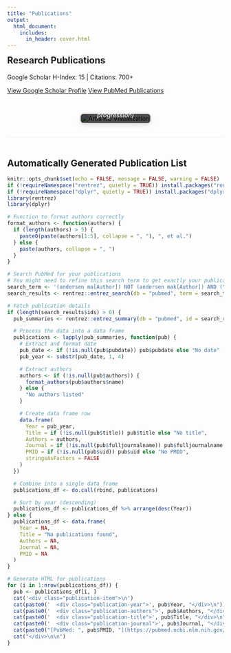 ```yaml
---
title: "Publications"
output:
  html_document:
    includes:
      in_header: cover.html
---
```



```{=html}
<div class="publication-header">
  <div class="pub-header-content">
    <h2>Research Publications</h2>
    <p>Google Scholar H-Index: 15 | Citations: 700+</p>
    <p>
      <a href="https://scholar.google.dk/citations?hl=da&user=Bu8uQCAAAAAJ" target="_blank" class="btn btn-primary"><i class="fa fa-google"></i> View Google Scholar Profile</a>
      <a href="https://pubmed.ncbi.nlm.nih.gov/?term=andersen+ma&sort=date" target="_blank" class="btn btn-primary"><i class="fa fa-book"></i> View PubMed Publications</a>
    </p>
  </div>
  <div class="featured-research">
    <div class="featured-image">
      <img src="images/artisku.jpg" alt="Artis KU Visualization">
      <div class="image-caption">Finding a Needle in a Haystack (CLL progression)</div>
    </div>
  </div>
</div>
```
##
## Automatically Generated Publication List

```r
knitr::opts_chunk$set(echo = FALSE, message = FALSE, warning = FALSE)
if (!requireNamespace("rentrez", quietly = TRUE)) install.packages("rentrez")
if (!requireNamespace("dplyr", quietly = TRUE)) install.packages("dplyr")
library(rentrez)
library(dplyr)

# Function to format authors correctly
format_authors <- function(authors) {
  if (length(authors) > 5) {
    paste0(paste(authors[1:5], collapse = ", "), ", et al.")
  } else {
    paste(authors, collapse = ", ")
  }
}

# Search PubMed for your publications
# You might need to refine this search term to get exactly your publications
search_term <- '(andersen ma[Author]) NOT (andersen mak[Author]) AND ("2015"[Date - Publication] : "3000"[Date - Publication])'
search_results <- rentrez::entrez_search(db = "pubmed", term = search_term, retmax = 100)

# Fetch publication details
if (length(search_results$ids) > 0) {
  pub_summaries <- rentrez::entrez_summary(db = "pubmed", id = search_results$ids)

  # Process the data into a data frame
  publications <- lapply(pub_summaries, function(pub) {
    # Extract and format date
    pub_date <- if (!is.null(pub$pubdate)) pub$pubdate else "No date"
    pub_year <- substr(pub_date, 1, 4)

    # Extract authors
    authors <- if (!is.null(pub$authors)) {
      format_authors(pub$authors$name)
    } else {
      "No authors listed"
    }

    # Create data frame row
    data.frame(
      Year = pub_year,
      Title = if (!is.null(pub$title)) pub$title else "No title",
      Authors = authors,
      Journal = if (!is.null(pub$fulljournalname)) pub$fulljournalname else if (!is.null(pub$source)) pub$source else "No journal",
      PMID = if (!is.null(pub$uid)) pub$uid else "No PMID",
      stringsAsFactors = FALSE
    )
  })

  # Combine into a single data frame
  publications_df <- do.call(rbind, publications)

  # Sort by year (descending)
  publications_df <- publications_df %>% arrange(desc(Year))
} else {
  publications_df <- data.frame(
    Year = NA,
    Title = "No publications found",
    Authors = NA,
    Journal = NA,
    PMID = NA
  )
}
```

```r
# Generate HTML for publications
for (i in 1:nrow(publications_df)) {
  pub <- publications_df[i, ]
  cat('<div class="publication-item">\n')
  cat(paste0('  <div class="publication-year">', pub$Year, "</div>\n"))
  cat(paste0('  <div class="publication-authors">', pub$Authors, "</div>\n"))
  cat(paste0('  <div class="publication-title">', pub$Title, "</div>\n"))
  cat(paste0('  <div class="publication-journal">', pub$Journal, "</div>\n"))
  cat(paste0("[PubMed: ", pub$PMID, "](https://pubmed.ncbi.nlm.nih.gov/", pub$PMID, "/)  \n"))
  cat("</div>\n\n")
}
```



```{=html}
<style>
/* Header styling with integrated image */
.publication-header {
  display: flex;
  flex-wrap: wrap;
  align-items: center;
  justify-content: space-between;
  margin-bottom: 3rem;
  padding-bottom: 2rem;
  border-bottom: 1px solid #eee;
  gap: 2rem;
}

.pub-header-content {
  flex: 1;
  min-width: 300px;
}

.pub-header-content h2 {
  margin-top: 0;
}

.featured-research {
  flex: 1;
  min-width: 300px;
  display: flex;
  justify-content: center;
}

.featured-image {
  position: relative;
  max-width: 100%;
  transition: transform 0.3s ease;
  border-radius: 6px;
  overflow: hidden;
  box-shadow: 0 4px 12px rgba(0,0,0,0.15);
}

.featured-image:hover {
  transform: translateY(-5px);
  box-shadow: 0 8px 20px rgba(0,0,0,0.2);
}

.featured-image img {
  width: 100%;
  height: auto;
  display: block;
  border-radius: 6px;
}

.image-caption {
  position: absolute;
  bottom: 0;
  left: 0;
  right: 0;
  background: rgba(0,0,0,0.7);
  color: white;
  padding: 10px 15px;
  font-style: italic;
  font-size: 0.9rem;
  text-align: center;
}

/* Publication list styling */
.publication-item {
  padding: 1.5rem;
  margin-bottom: 1.5rem;
  border-left: 4px solid #3498db;
  background-color: #f8f9fa;
  border-radius: 0 4px 4px 0;
  transition: transform 0.2s ease, box-shadow 0.2s ease;
}

.publication-item:hover {
  transform: translateX(5px);
  box-shadow: 0 3px 10px rgba(0,0,0,0.1);
}

.publication-year {
  font-weight: bold;
  color: #3498db;
  margin-bottom: 0.5rem;
}

.publication-authors {
  font-style: italic;
  margin-bottom: 0.5rem;
  color: #555;
}

.publication-title {
  font-weight: bold;
  margin-bottom: 0.5rem;
  font-size: 1.1rem;
}

.publication-journal {
  margin-bottom: 0.5rem;
  color: #666;
}

.publication-links a {
  color: #3498db;
  text-decoration: none;
  font-weight: bold;
}

.publication-links a:hover {
  text-decoration: underline;
}

@media (max-width: 768px) {
  .publication-header {
    flex-direction: column;
  }

  .featured-research {
    width: 100%;
  }
}
</style>
```